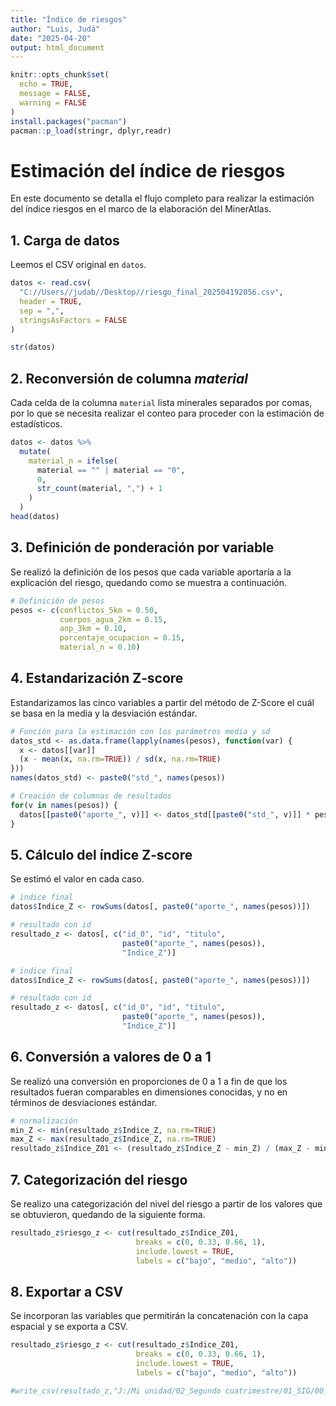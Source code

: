 ```yaml
---
title: "Índice de riesgos"
author: "Luis, Judá"
date: "2025-04-20"
output: html_document
---
```


```r
knitr::opts_chunk$set(
  echo = TRUE,
  message = FALSE,
  warning = FALSE
)
install.packages("pacman")
pacman::p_load(stringr, dplyr,readr)

```

# Estimación del índice de riesgos

En este documento se detalla el flujo completo para realizar la estimación del índice riesgos en el marco de la elaboración del MinerAtlas.

## 1. Carga de datos

Leemos el CSV original en `datos`.

```r
datos <- read.csv(
  "C://Users//judab//Desktop//riesgo_final_202504192056.csv",
  header = TRUE,
  sep = ",",
  stringsAsFactors = FALSE
)

str(datos)
```

## 2. Reconversión de columna *material*

Cada celda de la columna `material` lista minerales separados por comas, por lo que se necesita realizar el conteo para proceder con la estimación de estadísticos.

```r
datos <- datos %>%
  mutate(
    material_n = ifelse(
      material == "" | material == "0",
      0,
      str_count(material, ",") + 1
    )
  )
head(datos)
```

## 3. Definición de ponderación por variable

Se realizó la definición de los pesos que cada variable aportaría a la explicación del riesgo, quedando como se muestra a continuación.

```r
# Definición de pesos
pesos <- c(conflictos_5km = 0.50,
           cuerpos_agua_2km = 0.15,
           anp_3km = 0.10,
           porcentaje_ocupacion = 0.15,
           material_n = 0.10)
```

## 4. Estandarización Z‑score

Estandarizamos las cinco variables a partir del método de Z-Score el cuál se basa en la media y la desviación estándar.

```r

# Función para la estimación con los parámetros media y sd
datos_std <- as.data.frame(lapply(names(pesos), function(var) {
  x <- datos[[var]]
  (x - mean(x, na.rm=TRUE)) / sd(x, na.rm=TRUE)
}))
names(datos_std) <- paste0("std_", names(pesos))

# Creación de columnas de resultados 
for(v in names(pesos)) {
  datos[[paste0("aporte_", v)]] <- datos_std[[paste0("std_", v)]] * pesos[v]
}

```

## 5. Cálculo del índice Z‑score

Se estimó el valor en cada caso.

```r
# indice final
datos$Indice_Z <- rowSums(datos[, paste0("aporte_", names(pesos))])

# resultado con id
resultado_z <- datos[, c("id_0", "id", "titulo",
                         paste0("aporte_", names(pesos)),
                         "Indice_Z")]

# indice final
datos$Indice_Z <- rowSums(datos[, paste0("aporte_", names(pesos))])

# resultado con id
resultado_z <- datos[, c("id_0", "id", "titulo",
                         paste0("aporte_", names(pesos)),
                         "Indice_Z")]
```

## 6. Conversión a valores de 0 a 1

Se realizó una conversión en proporciones de 0 a 1 a fin de que los resultados fueran comparables en dimensiones conocidas, y no en términos de desviaciones estándar.

```r
# normalización
min_Z <- min(resultado_z$Indice_Z, na.rm=TRUE)
max_Z <- max(resultado_z$Indice_Z, na.rm=TRUE)
resultado_z$Indice_Z01 <- (resultado_z$Indice_Z - min_Z) / (max_Z - min_Z)

```

## 7. Categorización del riesgo

Se realizo una categorización del nivel del riesgo a partir de los valores que se obtuvieron, quedando de la siguiente forma.

```r
resultado_z$riesgo_z <- cut(resultado_z$Indice_Z01,
                            breaks = c(0, 0.33, 0.66, 1),
                            include.lowest = TRUE,
                            labels = c("bajo", "medio", "alto"))
```

## 8. Exportar a CSV

Se incorporan las variables que permitirán la concatenación con la capa espacial y se exporta a CSV.

```r
resultado_z$riesgo_z <- cut(resultado_z$Indice_Z01,
                            breaks = c(0, 0.33, 0.66, 1),
                            include.lowest = TRUE,
                            labels = c("bajo", "medio", "alto"))

#write_csv(resultado_z,"J:/Mi unidad/02_Segundo cuatrimestre/01_SIG/00_Proyecto SIG - Minería/04_Insumos/riesgos_zscore.csv")
```
